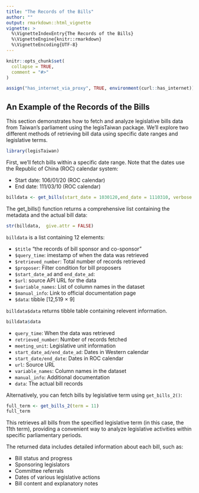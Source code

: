 ```yaml
---
title: "The Records of the Bills"
author: ""
output: rmarkdown::html_vignette
vignette: >
  %\VignetteIndexEntry{The Records of the Bills}
  %\VignetteEngine{knitr::rmarkdown}
  %\VignetteEncoding{UTF-8}
---
```


```r
knitr::opts_chunk$set(
  collapse = TRUE,
  comment = "#>"
)
```

```r
assign("has_internet_via_proxy", TRUE, environment(curl::has_internet))
```


## An Example of the Records of the Bills
<div class="text-justify">

This section demonstrates how to fetch and analyze legislative bills data from Taiwan's parliament using the legisTaiwan package. We'll explore two different methods of retrieving bill data using specific date ranges and legislative terms.
</div>


```r
library(legisTaiwan)
```

<div class="text-justify">

First, we'll fetch bills within a specific date range. Note that the dates use the Republic of China (ROC) calendar system:

- Start date: 106/01/20 (ROC calendar)
- End date: 111/03/10 (ROC calendar)

</div>

```r
billdata <- get_bills(start_date = 1030120,end_date = 1110310, verbose = TRUE)
```
<div class="text-justify">


The get_bills() function returns a comprehensive list containing the metadata and the actual bill data:

</div>


```r
str(billdata,  give.attr = FALSE)
```


`billdata` is a list containing 12 elements:

- `$title` "the records of bill sponsor and co-sponsor"
- `$query_time`: imestamp of when the data was retrieved
- `$retrieved_number`: Total number of records retrieved
- `$proposer`: Filter condition for bill proposers
- `$start_date_ad` and `end_date_ad`: 
- `$url`: source API URL for the data
- `$variable_names`: List of column names in the dataset
- `$manual_info`: Link to official documentation page
- `$data`: tibble [12,519 × 9]

`billdata$data` returns tibble table containing relevent information.

```r
billdata$data
```


- `query_time`: When the data was retrieved
- `retrieved_number`: Number of records fetched
- `meeting_unit`: Legislative unit information
- `start_date_ad/end_date_ad`: Dates in Western calendar
- `start_date/end_date`: Dates in ROC calendar
- `url`: Source URL
- `variable_names`: Column names in the dataset
- `manual_info`: Additional documentation
- `data`: The actual bill records


Alternatively, you can fetch bills by legislative term using `get_bills_2()`:

```r
full_term <- get_bills_2(term = 11)
full_term
```
<div class="text-justify">

This retrieves all bills from the specified legislative term (in this case, the 11th term), providing a convenient way to analyze legislative activities within specific parliamentary periods.
</div>

The returned data includes detailed information about each bill, such as:

- Bill status and progress
- Sponsoring legislators
- Committee referrals
- Dates of various legislative actions
- Bill content and explanatory notes

<!-- ```{r} -->
<!-- # 安裝套件 -->
<!-- install.packages("pdftools") -->
<!-- library(pdftools) -->

<!-- # 讀取 PDF -->
<!-- pdf_text <- pdf_text("https://ppg.ly.gov.tw/ppg/download/agenda1/02/pdf/11/01/02/LCEWA01_110102_00017.pdf") -->


<!-- # 文本清理 -->
<!-- library(stringr) -->
<!-- library(dplyr) -->

<!-- clean_text <- pdf_text %>% -->
<!--   str_replace_all("\n", " ") %>%  # 移除換行 -->
<!--   str_replace_all("\\s+", " ") %>%  # 移除多餘空白 -->
<!--   str_trim()  # 移除前後空白 -->

<!-- # 斷詞（如果需要） -->
<!-- library(jiebaR) -->
<!-- cutter <- worker() -->
<!-- words <- segment(clean_text, cutter) -->

<!-- library(httr) -->
<!-- library(pdftools) -->

<!-- # 下載 PDF -->
<!-- response <- GET(url) -->
<!-- writeBin(content(response, "raw"), temp_file) -->
<!-- pdf_text <- pdf_text(temp_file) -->
<!-- # 處理編碼問題（如果有需要） -->
<!-- pdf_text <- iconv(pdf_text, "UTF-8", "UTF-8") -->

<!-- # 如果要分頁處理，可以用以下方式： -->
<!-- for(i in seq_along(pdf_text)) { -->
<!--   cat("=== 第", i, "頁 ===\n") -->
<!--   cat(pdf_text[i]) -->
<!-- } -->
<!-- ``` -->



